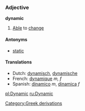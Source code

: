 ===Adjective===
'''dynamic'''

# [[Able]] to [[change]]

====Antonyms====
*[[static]]

====Translations====
*Dutch: [[dynamisch]], [[dynamische]]
*French: [[dynamique]] ''m, f''
*Spanish: [[dinamico]] ''m'', [[dinamica]] ''f''

[[pl:Dynamic]]
[[ru:Dynamic]]
[[Category:Greek derivations]]